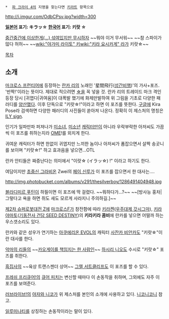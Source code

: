  *  [[파 크라이 4]]의 지명을 찾는다면 [[키라트]] 항목으로

http://i.imgur.com/OdbCPsv.jpg?width=300

'''[[일본어]] 표기: キラッ☆'''
'''[[한국어]] 표기: 키랏 ☆'''

[https://www.google.co.kr/search?q=%ED%82%A4%EB%9E%8F&newwindow=1&source=lnms&tbm=isch&sa=X&ei=VRL0U72pMpScugT1sIL4Cw&ved=0CAYQ_AUoAQ&biw=1600&bih=805 중간중간에 이상한게(...) 섞여있지만 무시하자]
~~뭐야 이거 무서워~~ ~~참 스파이가 많다 허허~~ ~~[[wiki:"야가미 라이토" 키]][[wiki:"키라 요시카게" 라]]가 키랏☆~~

[[목차]]

== 소개 ==

[[마크로스 프런티어]]에 등장하는 [[란카 리]]의 노래인 '星間飛行([[성간비행]])'의 가사+포즈. '반짝!'이라는 뜻이다. 제대로 적으려면 [[☆]]을 꼭 넣을 것. 란카 리의 트레이드 마크 격인 등장 당시 [귀엽다|귀여움]이 대폭발 했기에 화제만발하여 위 그림을 기초로 다양한 패러디를 [[양산]]했다. 이후 단독으로 "키랏☆!"이라고 하면 이 포즈를 뜻한다. [[구글]]에 Kira Pose라 검색하면 다양한 패러디의 사진들이 쏟아져 나온다. 정확히 이 제스처의 명칭은 [[ILY sign]].

인기가 일파만파 퍼져나가 [[미소녀]], [[미소년]] [[캐릭터]]만이 아니라 우락부락한 아저씨도 가끔씩 이 포즈를 취하는지라 [[OME]]!를 외치게 한다.

귀여운 캐릭터가 하면 한없이 귀엽지만 느끼한 놈이나 아저씨가 폼잡으면서 살짝 송곳니를 보이며 "키랏☆!" 하고 효과음을 넣으면...OTL

란카 안티들은 짜증난다는 의미에서 "이랏☆ (イラッ☆) !" 이라고 하기도 한다.

여담이지만 [[초중신 그라비온]] Zwei의 [[페이 신루]]가 이 포즈를 잡으면서 한 대사는....

http://img.photobucket.com/albums/v291/thesilverboy/1286491404948.jpg

[[블라디미르 푸틴]]이 하필이면 이 포즈에 딱 걸렸다. ~~뭐하다가...?~~ ~~[방사능 홍차|그렇다고 욕을 하면 쥐도 새도 모르게 사라지니 주의하길.]~~

[[제2차 슈퍼로봇대전 Z]]에 [[마크로스F]]가 참전함에 따라 [[키라켄]]([[우주대제 갓시그마]]), [[키라 야마토]]([[기동전사 건담 SEED DESTINY]])의 '''키라키라 콤비'''에 란카를 넣으면 어떨까 하는 우스갯소리도 있다.

란카와 같은 성우가 연기하는 [[아쿠에리온 EVOL]]의 캐릭터 [[아쿠에리온 EVOL#s-4.3|사잔카 비안카]]도 "키랏☆"이란 대사를 한다.

[[악마의 리들]]의 ~~[[뿌뿌뽕|카오게이를 책임지는 한 사람인]]~~ [[하시리 니오]]도 수시로 "키랏☆" 포즈를 취한다. 

[[흑집사]]의 ~~육상 트랜스젠더 상어~~ [[그렐 서트클리프]]도 이 포즈를 할 수 있다.

[[프레쉬 프리큐어!]]의 [[모모조노 러브|큐어 피치]]는 변신할 때마다 이 손동작을 취하며, 그외에도 자주 이 포즈를 보여준다.

[[러브라이브!]]의 [[야자와 니코]]가 위 제스처를 본인의 소개에 사용하고 있다. [[니코니코니]] 참고.

[[일루미나티]]를 상징하는 손동작이라는 말이 있다.
